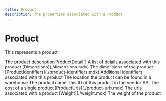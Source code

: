 ```yaml
---
title: Product
description: The properties associated with a Product
---
```


Product
===============================================
This represents a product

<Reference>
  <Field name="description" type="string" nullable={true}>
    <Description>
      The product description
    </Description>
  </Field>
  <Field name="details" nullable={true}>
    <Type>
      ProductDetail[]
    </Type>
    <Description>
      A list of details associated with this product
    </Description>
  </Field>
  <Field name="dimensions" nullable={true}>
    <Type>
      [Dimensions](./dimensions.mdx)
    </Type>
    <Description>
      The dimensions of the product
    </Description>
  </Field>
  <Field name="identifiers" nullable={true}>
    <Type>
      [ProductIdentifiers](./product-identifiers.mdx)
    </Type>
    <Description>
      Additional identifiers associated with this product
    </Description>
  </Field>
  <Field name="location" type="string" nullable={true}>
    <Description>
      The location the product can be found in a warehouse
    </Description>
  </Field>
  <Field name="name" type="string" nullable={false}>
    <Description>
      The product name
    </Description>
  </Field>
  <Field name="product_id" type="string" nullable={false}>
    <Description>
      This ID of this product in the vendor API
    </Description>
  </Field>
  <Field name="unit_cost" type="number" nullable={true}>
    <Description>
      The cost of a single product
    </Description>
  </Field>
  <Field name="urls" nullable={true}>
    <Type>
      [ProductUrls](./product-urls.mdx)
    </Type>
    <Description>
      The urls associated with a product
    </Description>
  </Field>
  <Field name="weight" nullable={true}>
    <Type>
      [Weight](./weight.mdx)
    </Type>
    <Description>
      The weight of the product
    </Description>
  </Field>
</Reference>